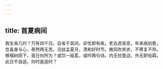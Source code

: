 ```yaml
---
---
---
```

title: 首夏病间
---



我生来几时？万有四千日。自省于其间，非忧即有疾。老去虑渐息，年来病初愈，忽喜身与心，泰然两无苦。况兹孟夏月，清和好时节。微风吹夹衣，不寒复不热。移榻树阴下，竟日何所为？或饮一瓯茗，或吟两句诗。内无忧患迫，外无职役羁。此日不自适，何时是适时？